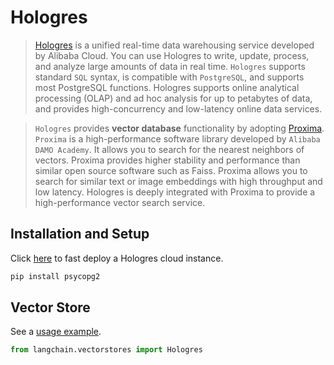 # Hologres

>[Hologres](https://www.alibabacloud.com/help/en/hologres/latest/introduction) is a unified real-time data warehousing service developed by Alibaba Cloud. You can use Hologres to write, update, process, and analyze large amounts of data in real time. 
>`Hologres` supports standard `SQL` syntax, is compatible with `PostgreSQL`, and supports most PostgreSQL functions. Hologres supports online analytical processing (OLAP) and ad hoc analysis for up to petabytes of data, and provides high-concurrency and low-latency online data services. 

>`Hologres` provides **vector database** functionality by adopting [Proxima](https://www.alibabacloud.com/help/en/hologres/latest/vector-processing).
>`Proxima` is a high-performance software library developed by `Alibaba DAMO Academy`. It allows you to search for the nearest neighbors of vectors. Proxima provides higher stability and performance than similar open source software such as Faiss. Proxima allows you to search for similar text or image embeddings with high throughput and low latency. Hologres is deeply integrated with Proxima to provide a high-performance vector search service.

## Installation and Setup

Click [here](https://www.alibabacloud.com/zh/product/hologres) to fast deploy a Hologres cloud instance.

```bash
pip install psycopg2
```

## Vector Store

See a [usage example](/docs/integrations/vectorstores/hologres).

```python
from langchain.vectorstores import Hologres
```
